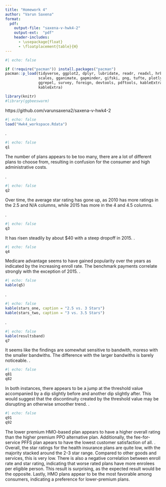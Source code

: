 ```yaml
---
title: "Homework 4"
author: "Varun Saxena"
format:
  pdf:
    output-file: "saxena-v-hwk4-2"
    output-ext:  "pdf"
    header-includes:
      - \usepackage{float}
      - \floatplacement{table}{H}
---
```



```r
#| echo: false

if (!require("pacman")) install.packages("pacman")
pacman::p_load(tidyverse, ggplot2, dplyr, lubridate, readr, readxl, hrbrthemes, fixest,
               scales, gganimate, gapminder, gifski, png, tufte, plotly, OECD,
               ggrepel, survey, foreign, devtools, pdftools, kableExtra, modelsummary,
               kableExtra)

library(knitr)
#library(ggbeeswarm)
```
https://github.com/varunsaxena2/saxena-v-hwk4-2
```r
#| echo: false
load("Hwk4_workspace.Rdata")
```
\newpage
1.
```r
#| echo: false
q1
```
The number of plans appears to be too many, there are a lot of different plans to choose from, resulting in confusion for the consumer and high administrative costs.

\newpage
2.
```r
#| echo: false
q2
```
Over time, the average star rating has gone up, as 2010 has more ratings in the 2.5 and N/A columns, while 2015 has more in the 4 and 4.5 columns.

\newpage
3.
```r
#| echo: false
q3
```
It has risen steadily by about $40 with a steep dropoff in 2015.
\newpage
4.
```r
#| echo: false
q4
```
Medicare advantage seems to have gained popularity over the years as indicated by the increasing enroll rate. The benchmark payments correlate strongly with the exception of 2015.
\newpage
5.
```r
#| echo: false
kable(q5)
```

\newpage
6.
```r
#| echo: false
kable(stars_one, caption = "2.5 vs. 3 Stars")
kable(stars_two, caption = "3 vs. 3.5 Stars")
```

\newpage
7.
```r
#| echo: false
kable(resultsband)
q7

```
It seems like the findings are somewhat sensitive to bandwith, moreso with the smaller bandwiths. The difference with the larger bandwiths is barely noticeable.
\newpage
8.
```r
#| echo: false
q81
q82
```
In both instances, there appears to be a jump at the threshold value accompanied by a dip slightly before and another dip slightly after. This would suggest that the discontinuity created by the threshold value may be disrupting an otherwise smoother trend.
\newpage
9.
```r
#| echo: false
q91
q92
```
The lower premium HMO-based plan appears to have a higher overall rating than the higher premium PPO alternative plan. Additionally, the fee-for-service PFFS plan apears to have the lowest customer satisfaction of all.
\newpage
\noindent 10.
Overall, the star ratings for the health insurance plans are quite low, with the majority stacked around the 2-3 star range. Compared to other goods and services, this is very low. There is also a negative correlation between enroll rate and star rating, indicating that worse rated plans have more enrolees per eligible person. This result is surprising, as the expected result would be the opposite. Lastly, HMO plans appear to be the most favorable among consumers, indicating a preference for lower-premium plans.